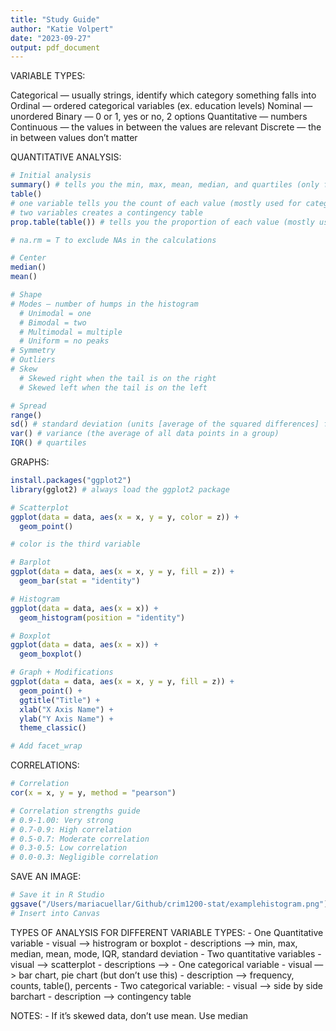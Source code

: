 ```yaml
---
title: "Study Guide"
author: "Katie Volpert"
date: "2023-09-27"
output: pdf_document
---
```


VARIABLE TYPES:

Categorical — usually strings, identify which category something falls into 
  Ordinal — ordered categorical variables (ex. education levels)
  Nominal — unordered
  Binary — 0 or 1, yes or no, 2 options
Quantitative — numbers
  Continuous — the values in between the values are relevant
  Discrete — the in between values don't matter

QUANTITATIVE ANALYSIS:

```r

# Initial analysis
summary() # tells you the min, max, mean, median, and quartiles (only for quantitative)
table() 
# one variable tells you the count of each value (mostly used for categorical)
# two variables creates a contingency table 
prop.table(table()) # tells you the proportion of each value (mostly used for categorical)

# na.rm = T to exclude NAs in the calculations

# Center
median()
mean()

# Shape
# Modes — number of humps in the histogram
  # Unimodal = one
  # Bimodal = two 
  # Multimodal = multiple
  # Uniform = no peaks
# Symmetry
# Outliers
# Skew
  # Skewed right when the tail is on the right
  # Skewed left when the tail is on the left

# Spread
range()
sd() # standard deviation (units [average of the squared differences] from the mean)
var() # variance (the average of all data points in a group)
IQR() # quartiles

```

GRAPHS:

```r

install.packages("ggplot2")
library(gglot2) # always load the ggplot2 package

# Scatterplot
ggplot(data = data, aes(x = x, y = y, color = z)) +
  geom_point()

# color is the third variable

# Barplot
ggplot(data = data, aes(x = x, y = y, fill = z)) +
  geom_bar(stat = "identity")

# Histogram
ggplot(data = data, aes(x = x)) +
  geom_histogram(position = "identity")

# Boxplot
ggplot(data = data, aes(x = x)) +
  geom_boxplot()

# Graph + Modifications
ggplot(data = data, aes(x = x, y = y, fill = z)) +
  geom_point() +
  ggtitle("Title") +
  xlab("X Axis Name") +
  ylab("Y Axis Name") + 
  theme_classic()

# Add facet_wrap

```

CORRELATIONS:

```r

# Correlation
cor(x = x, y = y, method = "pearson")

# Correlation strengths guide
# 0.9-1.00: Very strong
# 0.7-0.9: High correlation
# 0.5-0.7: Moderate correlation
# 0.3-0.5: Low correlation
# 0.0-0.3: Negligible correlation

```

SAVE AN IMAGE:

```r

# Save it in R Studio
ggsave("/Users/mariacuellar/Github/crim1200-stat/examplehistogram.png")
# Insert into Canvas

```

TYPES OF ANALYSIS FOR DIFFERENT VARIABLE TYPES:
- One Quantitative variable
    - visual —> histrogram or boxplot
    - descriptions —> min, max, median, mean, mode, IQR, standard deviation
- Two quantitative variables
    - visual ——> scatterplot
    - descriptions —>
- One categorical variable
    - visual —> bar chart, pie chart (but don't use this)
    - description —> frequency, counts, table(), percents
- Two categorical variable:
    - visual —> side by side barchart
    - description —> contingency table

NOTES:
- If it's skewed data, don't use mean. Use median


